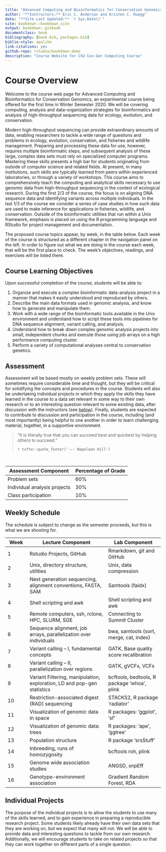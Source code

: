 ```yaml
--- 
title: "Advanced Computing and Bioinformatics for Conservation Genomics. CSU FWCB/BZ 5XX"
author: "**Instructors:** Eric C. Anderson and Kristen C. Ruegg"
date: "**Site Last Updated:** `r Sys.Date()`"
site: bookdown::bookdown_site
output: bookdown::gitbook
documentclass: book
bibliography: [book.bib, packages.bib]
biblio-style: apalike
link-citations: yes
github-repo: rstudio/bookdown-demo
description: "Course Website for CSU Con-Gen Computing Course"
---
```



# Course Overview {-}

Welcome to the course web page for Advanced Computing and Bioinformatics for Conservation Genomics,
an experimental course being offered for the first time in Winter Semester 2020.  We will be covering
computing, analysis and data-organization strategies for bioinformatics and analysis of high-throughput sequencing data for ecology, 
evolution, and conservation.

Modern high-throughput sequencing can provide extraordinary amounts of data, enabling researchers to tackle a wide range of questions and problems in ecology, evolution, conservation, and fisheries and wildlife management. Preparing and processing these data for use, however, requires multiple bioinformatic steps, and subsequent analysis of these large, complex data sets must rely on specialized computer programs.  Mastering these skills presents a high bar for students originating from outside of computer science and related fields. At present, in many institutions, such skills are typically learned from peers within experienced laboratories, or through a variety of workshops.  This course aims to comprehensively teach the computing and analytical skills necessary to use genomic data from high-throughput sequencing in the context of ecological research.  During the first 2/3 of the course, the focus is on aligning DNA sequence data and identifying variants across multiple individuals.  In the last 1/3 of the course we consider a series of case studies in how such data are used to make inference for applications in fisheries, wildlife, and conservation. Outside of the bioinformatic utilities that run within a Unix framework, emphasis is placed on using the R programming language and RStudio for project management and documentation. 

The proposed course
topics appear, by week, in the table below.  Each week of the course is structured as a different
chapter in the navigation panel on the left.  In order to figure out what we are doing in the course
each week, that will be the first place to check.  The week's objectives, readings, and exercises will
be listed there.


## Course Learning Objectives {-}

Upon successful completion of the course, students will be able to:

1.	Organize and execute a complex bioinformatic data-analysis project in a manner that makes it easily understood and reproduced by others.
2.	Describe the main data formats used in genomic analysis, and know how to generate and manipulate them. 
3.	Work with a wide range of the bioinformatic tools available in the Unix environment and understand how to script these tools into pipelines for DNA sequence alignment, variant calling, and analysis.
4.	Understand how to break down complex genomic analysis projects into small, independent chunks and execute those using job arrays on a high performance computing cluster.
5.	Perform a variety of computational analyses central to conservation genetics.


## Assessment {-}

Assessment will be based mostly on weekly problem sets.  These will sometimes require
considerable time and thought, but they will be critical for solidifying the concepts
and procedures in the course. Students will also be undertaking individual projects
in which they apply the skills they have learned in the course to a data set
relevant in some way to their own research or to an interesting question relevant
to some existing data, after discussion with the instructors (see [below](#indproj)).
Finally, students are expected to contribute to discussion and participation in the course,
including (and most importantly) being helpful to one another in order to learn challenging material,
together, in a supportive environment.

> "It is literally true that you can succeed best 
> and quickest by helping others to succeed."
>
> `r tufte::quote_footer('-–- Napolean Hill')`


&nbsp;


Assessment Component | Percentage of Grade
---------------------|-------------------
Problem sets | 60%
Individual analysis projects | 30%
Class participation | 10%



## Weekly Schedule {-}

The schedule is subject to change as the semester proceeds, but this
is what we are shooting for.



Week  |	Lecture  Component	| Lab Component
------|---------------------|---------------
1	 | Rstudio Projects, GitHub	 | Rmarkdown, git and GitHub
2	 | Unix, directory structure, utilities	| Unix, data compression
3	 | Next generation sequencing, alignment conventions, FASTA, SAM | 	Samtools (faidx)
4	 | Shell scripting and awk	| Shell scripting and awk
5	 | Remote computers, ssh, rclone, HPC, SLURM, SGE |	Connecting to Summit Cluster
6	 | Sequence alignment, job arrays, parallelization over individuals | bwa, samtools (sort, merge, cat, index)
7	 | Variant calling – I, fundamental concepts | 	GATK, Base quality score recalibration
8	 | Variant calling – II, parallelization over regions	| GATK, gVCFs, VCFs
9	 | Variant Filtering, manipulation, exploration, LD and pop-gen statistics | bcftools, bedtools, R package ‘whoa’, plink  
10 | Restriction-associated digest (RAD) sequencing | STACKS2, R package ‘radiator’
11 | Visualization of genomic data in space	| R packages: ‘ggplot’, ‘sf’
12 | Visualization of genomic data: trees | R packages: ‘ape’, ‘ggtree’
13 | Population structure | R package ‘srsStuff’
14 | Inbreeding, runs of homozygosity	| bcftools roh, plink
15 | Genome wide association studies | ANGSD, snpEff
16 | Genotype-environment association	| Gradient Random Forest, RDA


## Individual Projects {-#indproj}

The purpose of the individual projects is to allow the students to use
many of the skills learned, and to gain experience in preparing a reproducible
research project.  Some students likely already have their own data sets
that they are working on, but we expect that many will not.  We will be
able to provide data and interesting questions to tackle from our own research.
Additionally, we will encourage students to take on related projects so that
they can work together on different parts of a single question.


